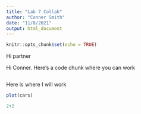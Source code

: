 ```yaml
---
title: "Lab 7 Collab"
author: "Conner Smith"
date: "11/8/2021"
output: html_document
---
```


```r
knitr::opts_chunk$set(echo = TRUE)
```

Hi partner

Hi Conner. Here's a code chunk where you can work

```r

```

Here is where I will work

```r
plot(cars)

2+2

```

